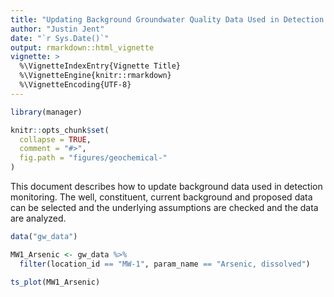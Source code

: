 ```yaml
---
title: "Updating Background Groundwater Quality Data Used in Detection Monitoring"
author: "Justin Jent"
date: "`r Sys.Date()`"
output: rmarkdown::html_vignette
vignette: >
  %\VignetteIndexEntry{Vignette Title}
  %\VignetteEngine{knitr::rmarkdown}
  %\VignetteEncoding{UTF-8}
---
```


```r
library(manager)

knitr::opts_chunk$set(
  collapse = TRUE,
  comment = "#>",
  fig.path = "figures/geochemical-"
)
```
This document describes how to update background data used in 
detection monitoring. The well, constituent, current background and proposed
data can be selected and the underlying assumptions are checked and the data
are analyzed.

```r
data("gw_data")

MW1_Arsenic <- gw_data %>%
  filter(location_id == "MW-1", param_name == "Arsenic, dissolved")

ts_plot(MW1_Arsenic)
```

